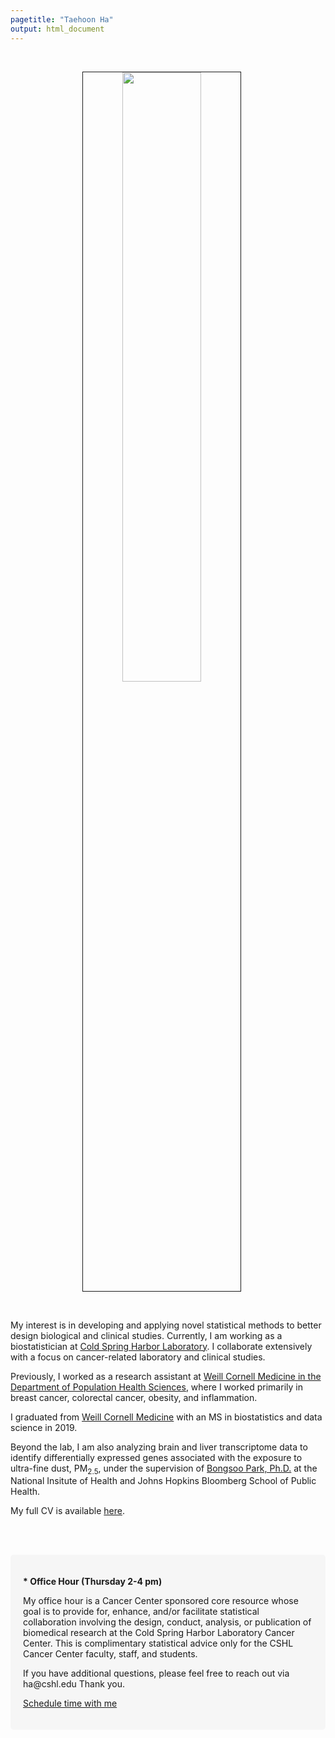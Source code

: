 ```yaml
---
pagetitle: "Taehoon Ha"
output: html_document
---
```


<link rel="stylesheet" href="styles.css" type="text/css">
<link rel="stylesheet" href="academicons/css/academicons.min.css"/>

<br>

<p align="center">
<img src="images/taehoonh.jpg" style="width:50%; border:0.5px solid; margin-right: 20px" align="center">
</p>
<br>

My interest is in developing and applying novel statistical methods to better design biological and clinical studies. Currently, I am working as a biostatistician at [Cold Spring Harbor Laboratory](https://www.cshl.edu/research/cancer/animal-facility/). I collaborate extensively with a focus on cancer-related laboratory and clinical studies.

Previously, I worked as a research assistant at [Weill Cornell Medicine in the Department of Population Health Sciences](https://phs.weill.cornell.edu/research-collaboration/our-divisions/biostatistics), where I worked primarily in breast cancer, colorectal cancer, obesity, and inflammation.

I graduated from [Weill Cornell Medicine](https://weill.cornell.edu/) with an MS in biostatistics and data science in 2019.

Beyond the lab, I am also analyzing brain and liver transcriptome data to identify differentially expressed genes associated with the exposure to ultra-fine dust, PM$_{2.5}$, under the supervision of [Bongsoo Park, Ph.D.](https://www.linkedin.com/in/bongsoo-park-678b0416/) at the National Insitute of Health and Johns Hopkins Bloomberg School of Public Health.

My full CV is available [here](files/TaehoonHa_Biosketch_202104.pdf).


<br><br>

<style>
div.box { background-color:#F6F6F6; border-radius: 5px; padding: 20px;}
</style>
<div class = "box">
<strong>* Office Hour (Thursday 2-4 pm)</strong> <br>

My office hour is a Cancer Center sponsored core resource whose goal is to provide for, enhance, and/or facilitate statistical collaboration involving the design, conduct, analysis, or publication of biomedical research at the Cold Spring Harbor Laboratory Cancer Center. This is complimentary statistical advice only for the CSHL Cancer Center faculty, staff, and students.

If you have additional questions, please feel free to reach out via ha@cshl.edu Thank you.
<br>

<!-- Calendly link widget begin -->
<link href="https://assets.calendly.com/assets/external/widget.css" rel="stylesheet">
<script src="https://assets.calendly.com/assets/external/widget.js" type="text/javascript"></script>
<a href="" onclick="Calendly.initPopupWidget({url: 'https://calendly.com/cshlbiostat'});return false;">Schedule time with me</a>
<!-- Calendly link widget end -->

</div>

<!-- <style> -->
<!-- div.box { background-color:#F6F6F6; border-radius: 5px; padding: 20px;} -->
<!-- </style> -->
<!-- <div class = "box"> -->
<!-- <strong>On-going Projects `(10/22/2020 updated)` </strong> <br> -->

<!-- <br> -->

<!-- [Dr. Andrew J. Dannenberg collaboration] -->

<!-- - Srijani's fructose diet-cancer study -->

<!-- - DEXA study -->

<!-- - Predicting aromatase levels using blood biomarker data -->


<!-- <br> -->


<!-- [Dr. Bongsoo Park collaboration] -->

<!-- - Transcriptome and epigenome atlas for air pollution $\text{PM}_{2.5}$: Brain map -->

<!-- - Transcriptome and epigenome atlas for air pollution $\text{PM}_{2.5}$: Liver -->

<!-- - Germ-free mice project: brain, liver, and microbiome datasets -->

<!-- - Liver single-cell (Western diet): Liver cell type prediction and clustering -->

<!-- - Cancer single-cell: PDX humanized mice vs wild-type mice -->

<!-- <br> -->

<!-- [Independent research] -->

<!-- - Bayesian model averaging approach for RNA-seq counts data (**BMASeq**) and its application -->

<!-- - R package development for **BMASeq** to improve the identification of differentially expressed (DE) genes in high dimensional setting -->

<!-- </div> -->
